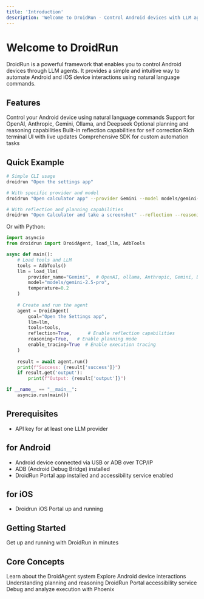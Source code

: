 ```yaml
---
title: 'Introduction'
description: 'Welcome to DroidRun - Control Android devices with LLM agents'
---
```


# Welcome to DroidRun

DroidRun is a powerful framework that enables you to control Android devices through LLM agents. It provides a simple and intuitive way to automate Android and iOS device interactions using natural language commands.

## Features

<CardGroup cols={2}>
  <Card title="Natural Language Control" icon="wand-magic-sparkles">
    Control your Android device using natural language commands
  </Card>
  <Card title="Multiple LLM Support" icon="brain">
    Support for OpenAI, Anthropic, Gemini, Ollama, and Deepseek
  </Card>
  <Card title="Advanced Planning" icon="diagram-project">
    Optional planning and reasoning capabilities
  </Card>
  <Card title="Self Reflection" icon="eye">
    Built-in reflection capabilities for self correction
  </Card>
  <Card title="Simple CLI" icon="terminal">
    Rich terminal UI with live updates
  </Card>
  <Card title="Python SDK" icon="code">
    Comprehensive SDK for custom automation tasks
  </Card>
</CardGroup>

## Quick Example

```bash
# Simple CLI usage
droidrun "Open the settings app"

# With specific provider and model
droidrun "Open calculator app" --provider Gemini --model models/gemini-2.5-pro

# With reflection and planning capabilities
droidrun "Open Calculator and take a screenshot" --reflection --reasoning
```

Or with Python:

```python
import asyncio
from droidrun import DroidAgent, load_llm, AdbTools

async def main():
    # Load tools and LLM
    tools = AdbTools()
    llm = load_llm(
        provider_name="Gemini",  # OpenAI, ollama, Anthropic, Gemini, DeepSeek
        model="models/gemini-2.5-pro",
        temperature=0.2
    )
    
    # Create and run the agent
    agent = DroidAgent(
        goal="Open the Settings app",
        llm=llm,
        tools=tools,
        reflection=True,      # Enable reflection capabilities
        reasoning=True,   # Enable planning mode
        enable_tracing=True  # Enable execution tracing
    )
    
    result = await agent.run()
    print(f"Success: {result['success']}")
    if result.get('output'):
        print(f"Output: {result['output']}")

if __name__ == "__main__":
    asyncio.run(main())
```

## Prerequisites

- API key for at least one LLM provider

## for Android
- Android device connected via USB or ADB over TCP/IP
- ADB (Android Debug Bridge) installed
- DroidRun Portal app installed and accessibility service enabled

## for iOS
- Droidrun iOS Portal up and running 

## Getting Started

<CardGroup cols={3}>
  <Card title="Quickstart" icon="rocket" href="/v3/quickstart">
    Get up and running with DroidRun in minutes
  </Card>
</CardGroup>

## Core Concepts

<CardGroup cols={2}>
  <Card title="Agent" icon="robot" href="/v3/concepts/agent">
    Learn about the DroidAgent system
  </Card>
  <Card title="Android Control" icon="mobile" href="/v3/concepts/android-control">
    Explore Android device interactions
  </Card>
  <Card title="Planning" icon="diagram-project" href="/v3/concepts/planning">
    Understanding planning and reasoning
  </Card>
  <Card title="Portal App" icon="door-open" href="/v3/concepts/portal-app">
    DroidRun Portal accessibility service
  </Card>
  <Card title="Tracing" icon="bug" href="/v3/concepts/tracing">
    Debug and analyze execution with Phoenix
  </Card>
</CardGroup> 